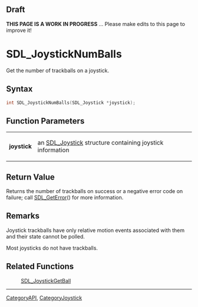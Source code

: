 
== Draft ==


'''THIS PAGE IS A WORK IN PROGRESS''' ... Please make edits to this page to improve it!


= SDL_JoystickNumBalls =

Get the number of trackballs on a joystick.

== Syntax ==

<syntaxhighlight lang='c'>
int SDL_JoystickNumBalls(SDL_Joystick *joystick);
</syntaxhighlight>

== Function Parameters ==

{|
|'''joystick'''
|an [[SDL_Joystick]] structure containing joystick information
|}

== Return Value ==

Returns the number of trackballs on success or a negative error code on
failure; call [[SDL_GetError]]() for more information.



== Remarks ==

Joystick trackballs have only relative motion events associated with them
and their state cannot be polled.

Most joysticks do not have trackballs.

== Related Functions ==

:[[SDL_JoystickGetBall]]

----
[[CategoryAPI]], [[CategoryJoystick]]


